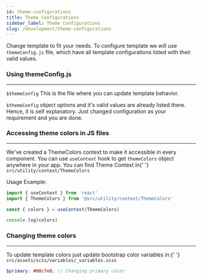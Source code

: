 ---
id: theme-configurations
title: Theme Configurations
sidebar_label: Theme Configurations
slug: /development/theme-configurations
---

<p>
  Change template to fit your needs. To configure template we will use <code>themeConfig.js</code> file, which have all
  template configurations listed with their valid values.
</p>

### Using themeConfig.js

---

<p>
  <code>$themeConfig</code> This is the file where you can update template behavior.
</p>

<p className='mb-5'>
  <code>$themeConfig</code> object options and it's valid values are already listed there. Hence, it is self
  explanatory. Just changed configuration as your requirement and you are done.
</p>

### Accessing theme colors in JS files

---

<p>
  We've created a ThemeColors context to make it accessible in every component. You can use <code>useContext</code> hook
  to get <code>themeColors</code> object anywhere in your app. You can find Theme Context in{' '}
  <code>src/utility/context/ThemeColors</code>
</p>

<p>Usage Example:</p>

```jsx
import { useContext } from 'react'
import { ThemeColors } from '@src/utility/context/ThemeColors'

const { colors } = useContext(ThemeColors)

console.log(colors)
```

### Changing theme colors

---

<p>
  To update template colors just update bootstrap color variables in:{' '}
  <code>src/assets/scss/variables/_variables.scss</code>
</p>

```scss title="_variables.scss"
$primary: #00cfe8; // Changing primary color
```
